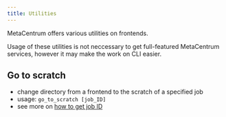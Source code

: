 ```yaml
---
title: Utilities
---
```


MetaCentrum offers various utilities on frontends.

Usage of these utilities is not neccessary to get full-featured MetaCentrum services, however it may make the work on CLI easier.

## Go to scratch

- change directory from a frontend to the scratch of a specified job
- usage: `go_to_scratch [job_ID]`
- see more on [how to get job ID](../computing/run-basic-job#job-id)


